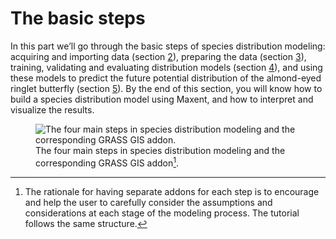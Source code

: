 # The basic steps {#sec-basics}

In this part we'll go through the basic steps of species distribution modeling: acquiring and importing data (section [2](#sec-data)), preparing the data (section [3](#sec-dataprep)), training, validating and evaluating distribution models (section [4](#sec-modeltraining)), and using these models to predict the future potential distribution of the almond-eyed ringlet butterfly (section [5](#sec-modelprediction)). By the end of this section, you will know how to build a species distribution model using Maxent, and how to interpret and visualize the results.

![The four main steps in species distribution modeling and the corresponding GRASS GIS addon[^the_basics-1].](images/modeling_workflow.png){#fig-modeling_workflow fig-align="left"}

[^the_basics-1]: The rationale for having separate addons for each step is to encourage and help the user to carefully consider the assumptions and considerations at each stage of the modeling process. The tutorial follows the same structure.

[^the_basics-2]: The rationale for having separate addons for each step is to encourage and help the user to carefully consider the assumptions and considerations at each stage of the modeling process. The tutorial follows the same structure.

